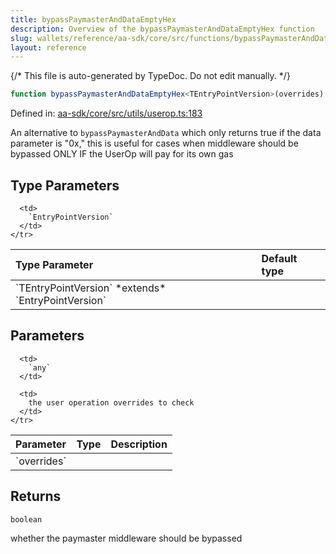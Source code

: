 ```yaml
---
title: bypassPaymasterAndDataEmptyHex
description: Overview of the bypassPaymasterAndDataEmptyHex function
slug: wallets/reference/aa-sdk/core/src/functions/bypassPaymasterAndDataEmptyHex
layout: reference
---
```


{/* This file is auto-generated by TypeDoc. Do not edit manually. */}

```ts
function bypassPaymasterAndDataEmptyHex<TEntryPointVersion>(overrides): boolean;
```

Defined in: [aa-sdk/core/src/utils/userop.ts:183](https://github.com/alchemyplatform/aa-sdk/blob/9f926c402d1661309abbf8eae8431e52e8c5e53f/aa-sdk/core/src/utils/userop.ts#L183)

An alternative to `bypassPaymasterAndData` which only returns true if the data parameter
is "0x," this is useful for cases when middleware should be bypassed ONLY IF the UserOp will
pay for its own gas

## Type Parameters

<table>
  <thead>
    <tr>
      <th align="left">Type Parameter</th>
      <th align="left">Default type</th>
    </tr>
  </thead>

  <tbody>
    <tr>
      <td>
        `TEntryPointVersion` *extends* `EntryPointVersion`
      </td>

      <td>
        `EntryPointVersion`
      </td>
    </tr>

  </tbody>
</table>

## Parameters

<table>
  <thead>
    <tr>
      <th align="left">Parameter</th>
      <th align="left">Type</th>
      <th align="left">Description</th>
    </tr>
  </thead>

  <tbody>
    <tr>
      <td>
        `overrides`
      </td>

      <td>
        `any`
      </td>

      <td>
        the user operation overrides to check
      </td>
    </tr>

  </tbody>
</table>

## Returns

`boolean`

whether the paymaster middleware should be bypassed
